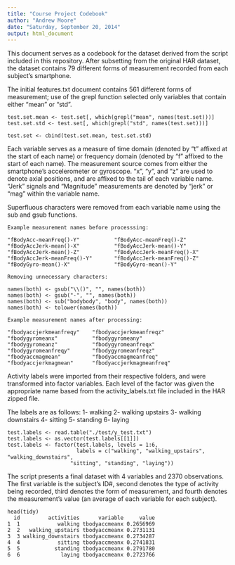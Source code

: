 ```yaml
---
title: "Course Project Codebook"
author: "Andrew Moore"
date: "Saturday, September 20, 2014"
output: html_document
---
```


This document serves as a codebook for the dataset derived from the script included in this repository. After subsetting from the original HAR dataset, the dataset contains 79 different forms of measurement recorded from each subject's smartphone. 

The initial features.txt document contains 561 different forms of measurement; use of the grepl function selected only variables that contain either "mean" or "std".

```
test.set.mean <- test.set[, which(grepl("mean", names(test.set)))]
test.set.std <- test.set[, which(grepl("std", names(test.set)))]

test.set <- cbind(test.set.mean, test.set.std)
```

Each variable serves as a measure of time domain (denoted by "t" affixed at the start of each name) or frequency domain (denoted by "f" affixed to the start of each name). The measurement source comes from either the smartphone's accelerometer or gyroscope. "x", "y", and "z" are used to denote axial positions, and are affixed to the tail of each variable name. "Jerk" signals and "Magnitude" measurements are denoted by  "jerk" or "mag" within the variable name.

Superfluous characters were removed from each variable name using the sub and gsub functions.

```
Example measurement names before processsing:

"fBodyAcc-meanFreq()-Y"           "fBodyAcc-meanFreq()-Z"          
"fBodyAccJerk-mean()-X"           "fBodyAccJerk-mean()-Y"          
"fBodyAccJerk-mean()-Z"           "fBodyAccJerk-meanFreq()-X"      
"fBodyAccJerk-meanFreq()-Y"       "fBodyAccJerk-meanFreq()-Z"      
"fBodyGyro-mean()-X"              "fBodyGyro-mean()-Y"
```


```
Removing unnecessary characters:

names(both) <- gsub("\\()", "", names(both))
names(both) <- gsub("-", "", names(both))
names(both) <- sub("bodybody", "body", names(both))
names(both) <- tolower(names(both))

```

```
Example measurement names after processing:

"fbodyaccjerkmeanfreqy"    "fbodyaccjerkmeanfreqz"   
"fbodygyromeanx"           "fbodygyromeany"          
"fbodygyromeanz"           "fbodygyromeanfreqx"      
"fbodygyromeanfreqy"       "fbodygyromeanfreqz"      
"fbodyaccmagmean"          "fbodyaccmagmeanfreq"     
"fbodyaccjerkmagmean"      "fbodyaccjerkmagmeanfreq" 
```


Activity labels were imported from their respective folders, and were transformed into factor variables. Each level of the factor was given the appropriate name based from the activity_labels.txt file included in the HAR zipped file.

The labels are as follows:
1- walking
2- walking upstairs
3- walking downstairs
4- sitting
5- standing
6- laying

```
test.labels <- read.table("./test/y_test.txt")
test.labels <- as.vector(test.labels[[1]])
test.labels <- factor(test.labels, levels = 1:6, 
                      labels = c("walking", "walking_upstairs", "walking_downstairs",
                    "sitting", "standing", "laying"))
```

The script presents a final dataset with 4 variables and 2370 observations. The first variable is the subject's ID#, second denotes the type of activity being recorded, third denotes the form of measurement, and fourth denotes the measurement's value (an average of each variable for each subject). 

```
head(tidy)
  id         activities      variable     value
1  1            walking tbodyaccmeanx 0.2656969
2  2   walking_upstairs tbodyaccmeanx 0.2731131
3  3 walking_downstairs tbodyaccmeanx 0.2734287
4  4            sitting tbodyaccmeanx 0.2741831
5  5           standing tbodyaccmeanx 0.2791780
6  6             laying tbodyaccmeanx 0.2723766

```
